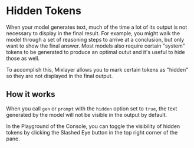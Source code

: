 # Hidden Tokens

When your model generates text, much of the time a lot of its output is not necessary to display in the final result. For example, you might walk the model through a set of reasoning steps to arrive at a conclusion, but only want to show the final answer. Most models also require certain "system" tokens to be generated to produce an optimal outut and it's useful to hide those as well.

To accomplish this, Mixlayer allows you to mark certain tokens as "hidden" so they are not displayed in the final output. 

## How it works

When you call `gen` or `prompt` with the `hidden` option set to `true`, the text generated by the model will not be visible in the output by default.

In the Playground of the Console, you can toggle the visibility of hidden tokens by clicking the Slashed Eye button in the top right corner of the pane.
